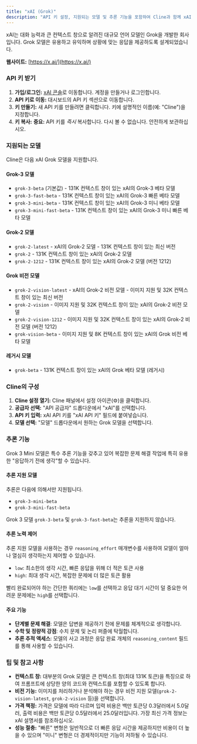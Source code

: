 ```yaml
---
title: "xAI (Grok)"
description: "API 키 설정, 지원되는 모델 및 추론 기능을 포함하여 Cline과 함께 xAI의 Grok 모델을 구성하고 사용하는 방법을 알아보세요."
---
```


xAI는 대화 능력과 큰 컨텍스트 창으로 알려진 대규모 언어 모델인 Grok을 개발한 회사입니다. Grok 모델은 유용하고 유익하며 상황에 맞는 응답을 제공하도록 설계되었습니다.

**웹사이트:** [https://x.ai/](https://x.ai/)

### API 키 받기

1.  **가입/로그인:** [xAI 콘솔](https://console.x.ai/)로 이동합니다. 계정을 만들거나 로그인합니다.
2.  **API 키로 이동:** 대시보드의 API 키 섹션으로 이동합니다.
3.  **키 만들기:** 새 API 키를 만들려면 클릭합니다. 키에 설명적인 이름(예: "Cline")을 지정합니다.
4.  **키 복사:** **중요:** API 키를 _즉시_ 복사합니다. 다시 볼 수 없습니다. 안전하게 보관하십시오.

### 지원되는 모델

Cline은 다음 xAI Grok 모델을 지원합니다.

#### Grok-3 모델

-   `grok-3-beta` (기본값) - 131K 컨텍스트 창이 있는 xAI의 Grok-3 베타 모델
-   `grok-3-fast-beta` - 131K 컨텍스트 창이 있는 xAI의 Grok-3 빠른 베타 모델
-   `grok-3-mini-beta` - 131K 컨텍스트 창이 있는 xAI의 Grok-3 미니 베타 모델
-   `grok-3-mini-fast-beta` - 131K 컨텍스트 창이 있는 xAI의 Grok-3 미니 빠른 베타 모델

#### Grok-2 모델

-   `grok-2-latest` - xAI의 Grok-2 모델 - 131K 컨텍스트 창이 있는 최신 버전
-   `grok-2` - 131K 컨텍스트 창이 있는 xAI의 Grok-2 모델
-   `grok-2-1212` - 131K 컨텍스트 창이 있는 xAI의 Grok-2 모델 (버전 1212)

#### Grok 비전 모델

-   `grok-2-vision-latest` - xAI의 Grok-2 비전 모델 - 이미지 지원 및 32K 컨텍스트 창이 있는 최신 버전
-   `grok-2-vision` - 이미지 지원 및 32K 컨텍스트 창이 있는 xAI의 Grok-2 비전 모델
-   `grok-2-vision-1212` - 이미지 지원 및 32K 컨텍스트 창이 있는 xAI의 Grok-2 비전 모델 (버전 1212)
-   `grok-vision-beta` - 이미지 지원 및 8K 컨텍스트 창이 있는 xAI의 Grok 비전 베타 모델

#### 레거시 모델

-   `grok-beta` - 131K 컨텍스트 창이 있는 xAI의 Grok 베타 모델 (레거시)

### Cline의 구성

1.  **Cline 설정 열기:** Cline 패널에서 설정 아이콘(⚙️)을 클릭합니다.
2.  **공급자 선택:** "API 공급자" 드롭다운에서 "xAI"를 선택합니다.
3.  **API 키 입력:** xAI API 키를 "xAI API 키" 필드에 붙여넣습니다.
4.  **모델 선택:** "모델" 드롭다운에서 원하는 Grok 모델을 선택합니다.

### 추론 기능

Grok 3 Mini 모델은 특수 추론 기능을 갖추고 있어 복잡한 문제 해결 작업에 특히 유용한 "응답하기 전에 생각"할 수 있습니다.

#### 추론 지원 모델

추론은 다음에 의해서만 지원됩니다.

-   `grok-3-mini-beta`
-   `grok-3-mini-fast-beta`

Grok 3 모델 `grok-3-beta` 및 `grok-3-fast-beta`는 추론을 지원하지 않습니다.

#### 추론 노력 제어

추론 지원 모델을 사용하는 경우 `reasoning_effort` 매개변수를 사용하여 모델이 얼마나 열심히 생각하는지 제어할 수 있습니다.

-   `low`: 최소한의 생각 시간, 빠른 응답을 위해 더 적은 토큰 사용
-   `high`: 최대 생각 시간, 복잡한 문제에 더 많은 토큰 활용

빨리 완료되어야 하는 간단한 쿼리에는 `low`를 선택하고 응답 대기 시간이 덜 중요한 어려운 문제에는 `high`를 선택합니다.

#### 주요 기능

-   **단계별 문제 해결**: 모델은 답변을 제공하기 전에 문제를 체계적으로 생각합니다.
-   **수학 및 정량적 강점**: 수치 문제 및 논리 퍼즐에 탁월합니다.
-   **추론 추적 액세스**: 모델의 사고 과정은 응답 완료 개체의 `reasoning_content` 필드를 통해 사용할 수 있습니다.

### 팁 및 참고 사항

-   **컨텍스트 창:** 대부분의 Grok 모델은 큰 컨텍스트 창(최대 131K 토큰)을 특징으로 하여 프롬프트에 상당한 양의 코드와 컨텍스트를 포함할 수 있도록 합니다.
-   **비전 기능:** 이미지를 처리하거나 분석해야 하는 경우 비전 지원 모델(`grok-2-vision-latest`, `grok-2-vision` 등)을 선택합니다.
-   **가격 책정:** 가격은 모델에 따라 다르며 입력 비용은 백만 토큰당 0.3달러에서 5.0달러, 출력 비용은 백만 토큰당 0.5달러에서 25.0달러입니다. 가장 최신 가격 정보는 xAI 설명서를 참조하십시오.
-   **성능 절충:** "빠른" 변형은 일반적으로 더 빠른 응답 시간을 제공하지만 비용이 더 높을 수 있으며 "미니" 변형은 더 경제적이지만 기능이 저하될 수 있습니다.
